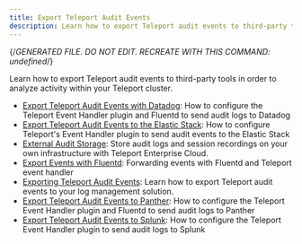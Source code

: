 ```yaml
---
title: Export Teleport Audit Events
description: Learn how to export Teleport audit events to third-party tools in order to analyze activity within your Teleport cluster.
---
```


{/*GENERATED FILE. DO NOT EDIT. RECREATE WITH THIS COMMAND:
undefined*/}

Learn how to export Teleport audit events to third-party tools in order to analyze activity within your Teleport cluster.

- [Export Teleport Audit Events with Datadog](/datadog.mdx): How to configure the Teleport Event Handler plugin and Fluentd to send audit logs to Datadog
- [Export Teleport Audit Events to the Elastic Stack](/elastic-stack.mdx): How to configure Teleport's Event Handler plugin to send audit events to the Elastic Stack
- [External Audit Storage](/external-audit-storage.mdx): Store audit logs and session recordings on your own infrastructure with Teleport Enterprise Cloud.
- [Export Events with Fluentd](/fluentd.mdx): Forwarding events with Fluentd and Teleport event handler
- [Exporting Teleport Audit Events](/overview.mdx): Learn how to export Teleport audit events to your log management solution.
- [Export Teleport Audit Events to Panther](/panther.mdx): How to configure the Teleport Event Handler plugin and Fluentd to send audit logs to Panther
- [Export Teleport Audit Events to Splunk](/splunk.mdx): How to configure the Teleport Event Handler plugin to send audit logs to Splunk
